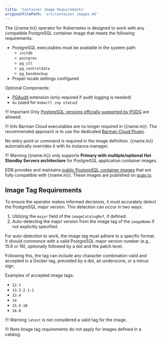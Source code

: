 ```yaml
---
title: 'Container Image Requirements'
originalFilePath: 'src/container_images.md'
---
```




The {{name.ln}} operator for Kubernetes is designed to work with any
compatible PostgreSQL container image that meets the following requirements:

-   PostgreSQL executables must be available in the system path:
    -   `initdb`
    -   `postgres`
    -   `pg_ctl`
    -   `pg_controldata`
    -   `pg_basebackup`
-   Proper locale settings configured

Optional Components:

-   [PGAudit](https://www.pgaudit.org/) extension (only required if audit logging
    is needed)
-   `du` (used for `kubectl cnp status`)

!!! Important
    Only [PostgreSQL versions officially supported by PGDG](https://postgresql.org/) are allowed.

!!! Info
    Barman Cloud executables are no longer required in {{name.ln}}. The
    recommended approach is to use the dedicated [Barman Cloud Plugin](https://github.com/cloudnative-pg/plugin-barman-cloud).

No entry point or command is required in the image definition. {{name.ln}}
automatically overrides it with its instance manager.

!!! Warning
    {{name.ln}} only supports **Primary with multiple/optional Hot Standby
    Servers architecture** for PostgreSQL application container images.

EDB provides and maintains
[public PostgreSQL container images](https://github.com/enterprisedb/docker-postgres)
that are fully compatible with {{name.ln}}. These images are published on
[quay.io](https://quay.io/enterprisedb/postgresql).

## Image Tag Requirements

To ensure the operator makes informed decisions, it must accurately detect the
PostgreSQL major version. This detection can occur in two ways:

1.  Utilizing the `major` field of the `imageCatalogRef`, if defined.
2.  Auto-detecting the major version from the image tag of the `imageName` if
    not explicitly specified.

For auto-detection to work, the image tag must adhere to a specific format. It
should commence with a valid PostgreSQL major version number (e.g., 15.6 or
16), optionally followed by a dot and the patch level.

Following this, the tag can include any character combination valid and
accepted in a Docker tag, preceded by a dot, an underscore, or a minus sign.

Examples of accepted image tags:

-   `12.1`
-   `13.3.2.1-1`
-   `13.4`
-   `14`
-   `15.5-10`
-   `16.0`

!!! Warning
    `latest` is not considered a valid tag for the image.

!!! Note
    Image tag requirements do not apply for images defined in a catalog.
